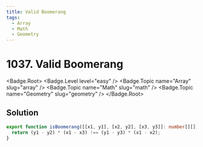 ```yaml
---
title: Valid Boomerang
tags:
  - Array
  - Math
  - Geometry
---
```


# 1037. Valid Boomerang

<Badge.Root>
  <Badge.Level level="easy" />
  <Badge.Topic name="Array" slug="array" />
  <Badge.Topic name="Math" slug="math" />
  <Badge.Topic name="Geometry" slug="geometry" />
</Badge.Root>

## Solution

```typescript filename="solution.ts" copy
export function isBoomerang([[x1, y1], [x2, y2], [x3, y3]]: number[][]): boolean {
  return (y1 - y2) * (x1 - x3) !== (y1 - y3) * (x1 - x2);
}
```

<ProblemLink
  codingSite="leetcode"
  href="https://leetcode.com/problems/valid-boomerang"
  title="Valid Boomerang"
/>
